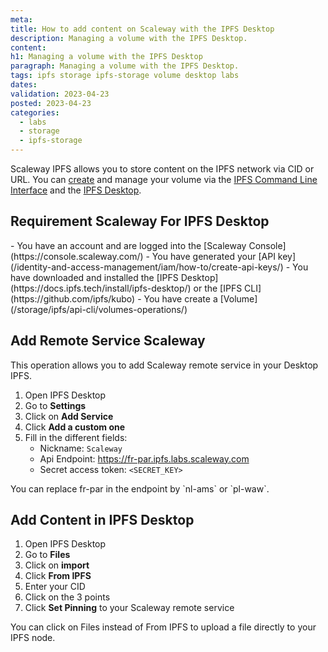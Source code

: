 ```yaml
---
meta:
title: How to add content on Scaleway with the IPFS Desktop
description: Managing a volume with the IPFS Desktop.
content:
h1: Managing a volume with the IPFS Desktop
paragraph: Managing a volume with the IPFS Desktop.
tags: ipfs storage ipfs-storage volume desktop labs
dates:
validation: 2023-04-23
posted: 2023-04-23
categories:
  - labs
  - storage
  - ipfs-storage
---
```


Scaleway IPFS allows you to store content on the IPFS network via CID or URL. You can [create](/storage/ipfs/api-cli/volumes-operations) and manage your volume  via the [IPFS Command Line Interface](https://github.com/ipfs/kubo) and the [IPFS Desktop](https://docs.ipfs.tech/install/ipfs-desktop/).

## Requirement Scaleway For IPFS Desktop

<Macro id="iam-requirements" />

<Message type="requirement">
    - You have an account and are logged into the [Scaleway Console](https://console.scaleway.com/)
    - You have generated your [API key](/identity-and-access-management/iam/how-to/create-api-keys/)
    - You have downloaded and installed the [IPFS Desktop](https://docs.ipfs.tech/install/ipfs-desktop/) or the [IPFS CLI](https://github.com/ipfs/kubo)
    - You have create a [Volume](/storage/ipfs/api-cli/volumes-operations/)
</Message>

## Add Remote Service Scaleway

This operation allows you to add Scaleway remote service in your Desktop IPFS.

1. Open IPFS Desktop
2. Go to **Settings**
3. Click on **Add Service**
4. Click **Add a custom one**
5. Fill in the different fields:
    - Nickname: `Scaleway`
    - Api Endpoint: https://fr-par.ipfs.labs.scaleway.com
    - Secret access token: `<SECRET_KEY>`

<Message type="note">
    You can replace fr-par in the endpoint by `nl-ams` or `pl-waw`.
</Message>


<Lightbox src="add-service-ipfs-desktop.webp" alt="" />
<Lightbox src="add-service-ipfs-desktop-zoom.webp" alt="" />


## Add Content in IPFS Desktop

1. Open IPFS Desktop
2. Go to **Files**
3. Click on **import**
4. Click **From IPFS**
5. Enter your CID
6. Click on the 3 points
7. Click **Set Pinning** to your Scaleway remote service

<Lightbox src="set-pinning-service.webp" alt="" />

<Message type="note">
    You can click on Files instead of From IPFS to upload a file directly to your IPFS node.
</Message>






